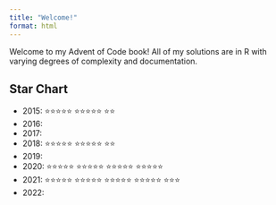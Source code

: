 ```yaml
---
title: "Welcome!"
format: html
---
```


Welcome to my Advent of Code book! All of my solutions are in R with varying degrees of complexity and documentation.

## Star Chart

- 2015: ⭐️⭐️⭐️⭐️⭐️ ⭐️⭐️⭐️⭐️⭐️ ⭐️⭐️
- 2016: 
- 2017: 
- 2018: ⭐️⭐️⭐️⭐️⭐️ ⭐️⭐️⭐️⭐️⭐️ ⭐️⭐️
- 2019: 
- 2020: ⭐️⭐️⭐️⭐️⭐️ ⭐️⭐️⭐️⭐️⭐️ ⭐️⭐️⭐️⭐️⭐️ ⭐️⭐️⭐️⭐️⭐️
- 2021: ⭐️⭐️⭐️⭐️⭐️ ⭐️⭐️⭐️⭐️⭐️ ⭐️⭐️⭐️⭐️⭐️ ⭐️⭐️⭐️⭐️⭐️ ⭐️⭐️⭐️
- 2022: 